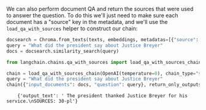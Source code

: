 We can also perform document QA and return the sources that were used to answer the question. To do this we'll just need to make sure each document has a "source" key in the metadata, and we'll use the `load_qa_with_sources` helper to construct our chain:

```python
docsearch = Chroma.from_texts(texts, embeddings, metadatas=[{"source": str(i)} for i in range(len(texts))])
query = "What did the president say about Justice Breyer"
docs = docsearch.similarity_search(query)
```

```python
from langchain.chains.qa_with_sources import load_qa_with_sources_chain

chain = load_qa_with_sources_chain(OpenAI(temperature=0), chain_type="stuff")
query = "What did the president say about Justice Breyer"
chain({"input_documents": docs, "question": query}, return_only_outputs=True)
```

<CodeOutputBlock lang="python">

```
    {'output_text': ' The president thanked Justice Breyer for his service.\nSOURCES: 30-pl'}
```

</CodeOutputBlock>
